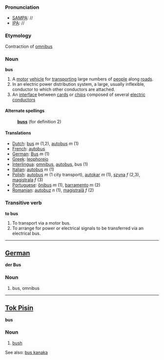 ===Pronunciation===
*[[w:SAMPA|SAMPA]]: //
*[[w:IPA|IPA]]: //

===Etymology===
Contraction of [[omnibus]]

===Noun===
'''bus'''

# A [[motor]] [[vehicle]] for [[transport]]ing large numbers of [[people]] along [[road]]s.
# In an electric power distribution system, a large, usually inflexible, conductor to which other conductors are attached.
# An [[interface]] between [[card]]s or [[chip]]s composed of several [[electric]] [[conductor]]s

====Alternate spellings====
:'''[[buss]]''' (for definition 2)

====Translations====
*[[Dutch]]: [[bus]] ''m'' (1,2), [[autobus]] ''m'' (1)
*[[French]]: [[autobus]]
*[[German]]: [[Bus#German|Bus]] ''m'' (1)
*[[Greek]]: [[leophoreio]]
*[[Interlingua]]: [[omnibus]], [[autobus]], bus (1)
*[[Italian]]: [[autobus]] ''m'' (1)
*[[Polish]]: [[autobus]] ''m'' (1 city transport), [[autokar]] ''m'' (1), [[szyna]] ''f'' (2,3), [[magistrala]] ''f'' (3)
*[[Portuguese]]: [[ônibus]] ''m'' (1), [[barramento]] ''m'' (2)
*[[Romanian]]: [[autobuz]] ''n'' (1), [[magistrală]] ''f'' (2)

===Transitive verb===
'''to bus'''

# To transport via a motor bus.
# To arrange for power or electrical signals to be transferred via an electrical bus.
----

==[[German]]==

'''der Bus'''

===Noun===

# bus, omnibus

----
==[[Tok Pisin]]==

'''bus'''

===Noun===

# [[bush]]

See also: [[bus kanaka]]